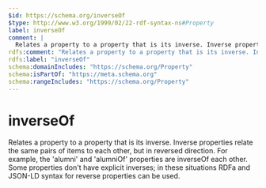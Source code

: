 ```yaml
---
$id: https://schema.org/inverseOf
$type: http://www.w3.org/1999/02/22-rdf-syntax-ns#Property
label: inverseOf
comment: |
  Relates a property to a property that is its inverse. Inverse properties relate the same pairs of items to each other, but in reversed direction. For example, the 'alumni' and 'alumniOf' properties are inverseOf each other. Some properties don't have explicit inverses; in these situations RDFa and JSON-LD syntax for reverse properties can be used.
rdfs:comment: "Relates a property to a property that is its inverse. Inverse properties relate the same pairs of items to each other, but in reversed direction. For example, the 'alumni' and 'alumniOf' properties are inverseOf each other. Some properties don't have explicit inverses; in these situations RDFa and JSON-LD syntax for reverse properties can be used."
rdfs:label: "inverseOf"
schema:domainIncludes: "https://schema.org/Property"
schema:isPartOf: "https://meta.schema.org"
schema:rangeIncludes: "https://schema.org/Property"
---
```


# inverseOf

Relates a property to a property that is its inverse. Inverse properties relate the same pairs of items to each other, but in reversed direction. For example, the 'alumni' and 'alumniOf' properties are inverseOf each other. Some properties don't have explicit inverses; in these situations RDFa and JSON-LD syntax for reverse properties can be used.


